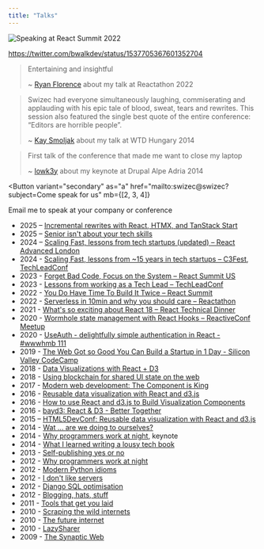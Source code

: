 ```yaml
---
title: "Talks"
---
```



![Speaking at React Summit 2022](../images/react-summit-wide.jpeg)

https://twitter.com/bwalkdev/status/1537705367601352704

> Entertaining and insightful
>
> ~ [Ryan Florence](https://twitter.com/ryanflorence) about my talk at Reactathon 2022

> Swizec had everyone simultaneously laughing, commiserating and applauding with his epic tale of blood, sweat, tears and rewrites. This session also featured the single best quote of the entire conference: “Editors are horrible people”.
>
> ~ [Kay Smoljak](http://kay.smoljak.com/2014/04/write-the-docs/) about my talk at WTD Hungary 2014

> First talk of the conference that made me want to close my laptop
>
> ~ [lowk3y](http://twitter.com/lowk3y) about my keynote at Drupal Alpe Adria 2014

<Button
  variant="secondary"
  as="a"
  href="mailto:swizec@swizec?subject=Come speak for us"
  mb={[2, 3, 4]}
>
  Email me to speak at your company or conference
</Button>

- 2025 – [Incremental rewrites with React, HTMX, and TanStack Start](https://www.youtube.com/watch?v=_naEagSzjUU)
- 2025 – [Senior isn't about your tech skills](https://gitnation.com/contents/senior-isnt-about-your-tech-skills)
- 2024 – [Scaling Fast, lessons from tech startups (updated) – React Advanced London](https://gitnation.com/contents/scaling-fast-engineering-lessons-from-15-years-of-tech-startups-2579)
- 2024 - [Scaling Fast, lessons from ~15 years in tech startups – C3Fest, TechLeadConf](https://swizec.com/blog/scaling-fast-my-talk-on-lessons-from-tech-startups/)
- 2023 - [Forget Bad Code, Focus on the System – React Summit US](https://portal.gitnation.org/contents/forget-bad-code-focus-on-the-system)
- 2023 - [Lessons from working as a Tech Lead – TechLeadConf](https://portal.gitnation.org/contents/on-becoming-a-tech-lead)
- 2022 - [You Do Have Time To Build It Twice – React Summit](https://portal.gitnation.org/contents/you-do-have-time-to-build-it-twice)
- 2022 - [Serverless in 10min and why you should care – Reactathon](https://www.youtube.com/watch?v=tQCBQY7ZMpA)
- 2021 - [What's so exciting about React 18 – React Technical Dinner](https://www.youtube.com/watch?v=m561rXUVkNI)
- 2020 - [Wormhole state management with React Hooks – ReactiveConf Meetup](https://www.youtube.com/watch?v=62AMy1QIpzk)
- 2020 - [UseAuth - delightfully simple authentication in React - #wwwhmb 111](https://www.youtube.com/watch?v=JUadifIFBTQ)
- 2019 - [The Web Got so Good You Can Build a Startup in 1 Day - Silicon Valley CodeCamp](https://www.siliconvalley-codecamp.com/Session/2019/the-web-got-so-good-you-can-build-a-startup-in-1-day)
- 2018 - [Data Visualizations with React + D3](https://www.youtube.com/watch?v=9JvIyz7uB2s)
- 2018 - [Using blockchain for shared UI state on the web](https://www.youtube.com/watch?v=fSpLUWhde5M)
- 2017 - [Modern web development: The Component is King](https://www.meetup.com/ReactJS-Boston/events/245412798/)
- 2016 - [Reusable data visualization with React and d3.js](https://www.youtube.com/watch?v=UP1nCXG2t4M)
- 2016 - [How to use React and d3.js to Build Visualization Components](https://www.youtube.com/watch?v=TbTOh5c4CGo)
- 2016 - [bayd3: React & D3 - Better Together](https://www.youtube.com/watch?v=47uMw-2mb4U)
- 2015 – [HTML5DevConf: Reusable data visualization with React and d3.js](https://www.youtube.com/watch?v=UP1nCXG2t4M)
- 2014 - [Wat ... are we doing to ourselves?](https://www.youtube.com/watch?v=LED7ezyT7l0)
- 2014 - [Why programmers work at night](https://www.youtube.com/watch?v=xVT19ZBL2g8), keynote
- 2014 - [What I learned writing a lousy tech book](https://www.youtube.com/watch?v=w1L2SgQuv6Q)
- 2013 - [Self-publishing yes or no](http://video.kiberpipa.org/samozaloznistvo_da_ali_ne/)
- 2012 - [Why programmers work at night](http://2012.webcampzg.org/swizec-teller-why-programmers-code-at-night/)
- 2012 - [Modern Python idioms](http://video.kiberpipa.org/py_swizec_modern_python_idioms/)
- 2012 - [I don't like servers](http://video.hekovnik.com/stc_4_p_2_swizec_i_dont_like_servers/)
- 2012 - [Django SQL optimisation](http://video.kiberpipa.org/pot_dml_0522/)
- 2012 - [Blogging, hats, stuff](http://video.kiberpipa.org/SU_Swizec_Teller-Bloganje_klobuki/)
- 2011 - [Tools that get you laid](http://video.webcamp.si/wc2011_teller_tools_that_get_you_laid/)
- 2010 - [Scraping the wild internets](http://video.kiberpipa.org/su_swizec_teller-ciscenje_divjih_internetov/)
- 2010 - [The future internet](http://video.kiberpipa.org/pot_swizec-the_future_internet/)
- 2010 - [LazySharer](http://video.kiberpipa.org/camp_swizec_teller-lazysharer/)
- 2009 - [The Synaptic Web](http://video.kiberpipa.org/camp_swizec-the_synaptic_web/)
